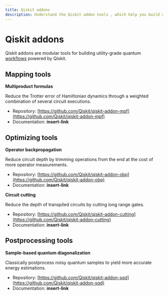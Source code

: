 ```yaml
---
title: Qiskit addons
description: Understand the Qiskit addon tools , which help you build utility-grade quantum workflows.
---
```


# Qiskit addons

Qiskit addons are modular tools for building utility-grade quantum [workflows](/intro-to-patterns) powered by Qiskit.


## Mapping tools

**Multiproduct formulas**

Reduce the Trotter error of Hamiltonian dynamics through a weighted combination of several circuit executions.

- Repository: [https://github.com/Qiskit/qiskit-addon-mpf](https://github.com/Qiskit/qiskit-addon-mpf)
- Documentation: **insert-link**

## Optimizing tools

**Operator backpropagation**

Reduce circuit depth by trimming operations from the end at the cost of more operator measurements.

- Repository: [https://github.com/Qiskit/qiskit-addon-obp](https://github.com/Qiskit/qiskit-addon-obp)
- Documentation: **insert-link**

**Circuit cutting**

Reduce the depth of transpiled circuits by cutting long range gates.

- Repository: [https://github.com/Qiskit/qiskit-addon-cutting](https://github.com/Qiskit/qiskit-addon-cutting)
- Documentation: **insert-link**

## Postprocessing tools

**Sample-based quantum diagonalization**

Classically postprocess noisy quantum samples to yield more accurate energy estimations.

- Repository: [https://github.com/Qiskit/qiskit-addon-sqd](https://github.com/Qiskit/qiskit-addon-sqd)
- Documentation: **insert-link**